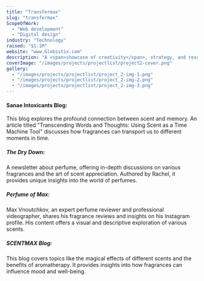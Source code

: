 ---
title: "Transfermax"
slug: "transfermax"
ScopeOfWork: 
  - "Web development"
  - "Digital design"
industry: "Technology"
raised: "$1.1M"
website: "www.Globistix.com"
description: "A <span>showcase of creativity</span>, strategy, and results explore the projects that define us."
coverImage: "/images/projects/projectlist/project2-cover.png"
gallery:
  - "/images/projects/projectlist/project_2-img-1.png"
  - "/images/projects/projectlist/project_2-img-2.png"
  - "/images/projects/projectlist/project_2-img-3.png"
---


#### Sanae Intoxicants Blog:
This blog explores the profound connection between scent and memory. An article titled "Transcending Words and Thoughts: Using Scent as a Time Machine Tool" discusses how fragrances can transport us to different moments in time.
##### The Dry Down: 
A newsletter about perfume, offering in-depth discussions on various fragrances and the art of scent appreciation. Authored by Rachel, it provides unique insights into the world of perfumes.
##### Perfume of Max: 
Max Vnoutchkov, an expert perfume reviewer and professional videographer, shares his fragrance reviews and insights on his Instagram profile. His content offers a visual and descriptive exploration of various scents.
##### SCENTMAX Blog:
 This blog covers topics like the magical effects of different scents and the benefits of aromatherapy. It provides insights into how fragrances can influence mood and well-being.

